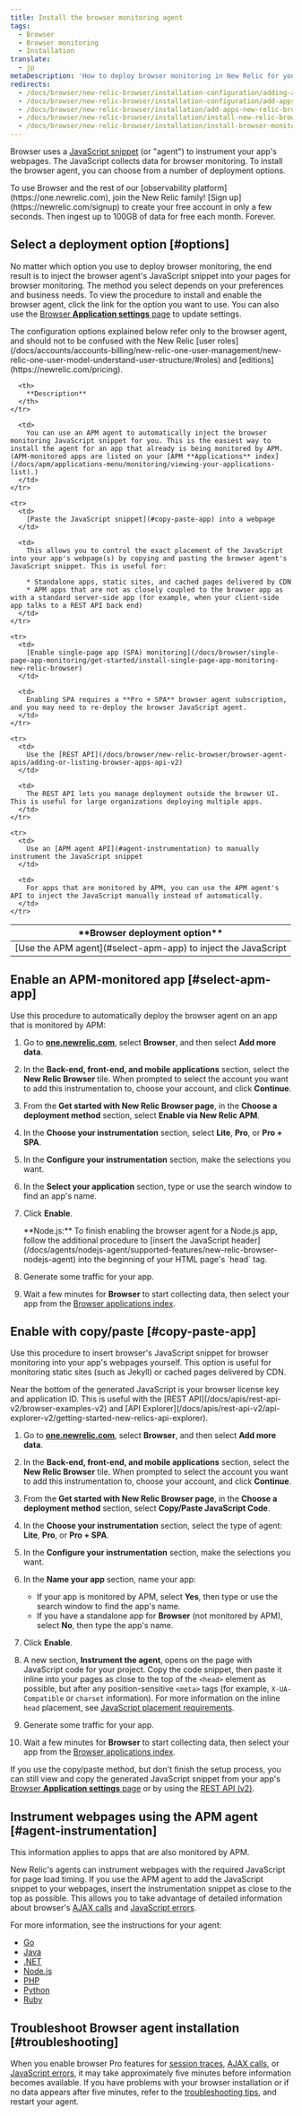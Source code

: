 ```yaml
---
title: Install the browser monitoring agent
tags:
  - Browser
  - Browser monitoring
  - Installation
translate:
  - jp
metaDescription: 'How to deploy browser monitoring in New Relic for your apps, including UI, copy/paste, and API options.'
redirects:
  - /docs/browser/new-relic-browser/installation-configuration/adding-apps-new-relic-browser
  - /docs/browser/new-relic-browser/installation-configuration/add-apps-new-relic-browser
  - /docs/browser/new-relic-browser/installation/add-apps-new-relic-browser
  - /docs/browser/new-relic-browser/installation/install-new-relic-browser-agent
  - /docs/browser/new-relic-browser/installation/install-browser-monitoring-agent
---
```


Browser uses a [JavaScript snippet](/docs/browser/new-relic-browser/page-load-timing/instrumentation-page-load-timing) (or "agent") to instrument your app's webpages. The JavaScript collects data for browser monitoring. To install the browser agent, you can choose from a number of deployment options.

<Callout variant="tip">
  To use Browser and the rest of our [observability platform](https://one.newrelic.com), join the New Relic family! [Sign up](https://newrelic.com/signup) to create your free account in only a few seconds. Then ingest up to 100GB of data for free each month. Forever.
</Callout>

## Select a deployment option [#options]

No matter which option you use to deploy browser monitoring, the end result is to inject the browser agent's JavaScript snippet into your pages for browser monitoring. The method you select depends on your preferences and business needs. To view the procedure to install and enable the browser agent, click the link for the option you want to use. You can also use the [Browser **Application settings** page](/docs/browser/new-relic-browser/configuration/browser-settings-ui-options-apdex-geography) to update settings.

<Callout variant="important">
  The configuration options explained below refer only to the browser agent, and should not to be confused with the New Relic [user roles](/docs/accounts/accounts-billing/new-relic-one-user-management/new-relic-one-user-model-understand-user-structure/#roles) and [editions](https://newrelic.com/pricing). 
</Callout>

<table>
  <thead>
    <tr>
      <th width={200}>
        **Browser deployment option**
      </th>

      <th>
        **Description**
      </th>
    </tr>
  </thead>

  <tbody>
    <tr>
      <td>
        [Use the APM agent](#select-apm-app) to inject the JavaScript
      </td>

      <td>
        You can use an APM agent to automatically inject the browser monitoring JavaScript snippet for you. This is the easiest way to install the agent for an app that already is being monitored by APM. (APM-monitored apps are listed on your [APM **Applications** index](/docs/apm/applications-menu/monitoring/viewing-your-applications-list).)
      </td>
    </tr>

    <tr>
      <td>
        [Paste the JavaScript snippet](#copy-paste-app) into a webpage
      </td>

      <td>
        This allows you to control the exact placement of the JavaScript into your app's webpage(s) by copying and pasting the browser agent's JavaScript snippet. This is useful for:

        * Standalone apps, static sites, and cached pages delivered by CDN
        * APM apps that are not as closely coupled to the browser app as with a standard server-side app (for example, when your client-side app talks to a REST API back end)
      </td>
    </tr>

    <tr>
      <td>
        [Enable single-page app (SPA) monitoring](/docs/browser/single-page-app-monitoring/get-started/install-single-page-app-monitoring-new-relic-browser)
      </td>

      <td>
        Enabling SPA requires a **Pro + SPA** browser agent subscription, and you may need to re-deploy the browser JavaScript agent.
      </td>
    </tr>

    <tr>
      <td>
        Use the [REST API](/docs/browser/new-relic-browser/browser-agent-apis/adding-or-listing-browser-apps-api-v2)
      </td>

      <td>
        The REST API lets you manage deployment outside the browser UI. This is useful for large organizations deploying multiple apps.
      </td>
    </tr>

    <tr>
      <td>
        Use an [APM agent API](#agent-instrumentation) to manually instrument the JavaScript snippet
      </td>

      <td>
        For apps that are monitored by APM, you can use the APM agent's API to inject the JavaScript manually instead of automatically.
      </td>
    </tr>
  </tbody>
</table>

## Enable an APM-monitored app [#select-apm-app]

Use this procedure to automatically deploy the browser agent on an app that is monitored by APM:

1. Go to **[one.newrelic.com](https://one.newrelic.com)**, select **Browser**, and then select **Add more data**.
2. In the **Back-end, front-end, and mobile applications** section, select the **New Relic Browser** tile. When prompted to select the account you want to add this instrumentation to, choose your account, and click **Continue**.
4. From the **Get started with New Relic Browser page**, in the **Choose a deployment method** section, select **Enable via New Relic APM**.
5. In the **Choose your instrumentation** section, select **Lite**, **Pro**, or **Pro + SPA**.
6. In the **Configure your instrumentation** section, make the selections you want. 
7. In the **Select your application** section, type or use the search window to find an app's name.
8. Click **Enable**.

   <Callout variant="important">
     **Node.js:** To finish enabling the browser agent for a Node.js app, follow the additional procedure to [insert the JavaScript header](/docs/agents/nodejs-agent/supported-features/new-relic-browser-nodejs-agent) into the beginning of your HTML page's `head` tag.
   </Callout>
6. Generate some traffic for your app.
7. Wait a few minutes for **Browser** to start collecting data, then select your app from the [Browser applications index](/docs/browser/new-relic-browser/dashboard-details/browser-apps-list).

## Enable with copy/paste [#copy-paste-app]

Use this procedure to insert browser's JavaScript snippet for browser monitoring into your app's webpages yourself. This option is useful for monitoring static sites (such as Jekyll) or cached pages delivered by CDN.

<Callout variant="tip">
  Near the bottom of the generated JavaScript is your browser license key and application ID. This is useful with the [REST API](/docs/apis/rest-api-v2/browser-examples-v2) and [API Explorer](/docs/apis/rest-api-v2/api-explorer-v2/getting-started-new-relics-api-explorer).
</Callout>

1. Go to **[one.newrelic.com](https://one.newrelic.com)**, select **Browser**, and then select **Add more data**.
2. In the **Back-end, front-end, and mobile applications** section, select the **New Relic Browser** tile. When prompted to select the account you want to add this instrumentation to, choose your account, and click **Continue**.
3. From the **Get started with New Relic Browser page**, in the **Choose a deployment method** section, select **Copy/Paste JavaScript Code**.
4. In the **Choose your instrumentation** section, select the type of agent: **Lite**, **Pro**, or **Pro + SPA**.
5. In the **Configure your instrumentation** section, make the selections you want. 
6. In the **Name your app** section, name your app:

   * If your app is monitored by APM, select **Yes**, then type or use the search window to find the app's name.
   * If you have a standalone app for **Browser** (not monitored by APM), select **No**, then type the app's name.
7. Click **Enable**.
8. A new section, **Instrument the agent**, opens on the page with JavaScript code for your project. Copy the code snippet, then paste it inline into your pages as close to the top of the `<head>` element as possible, but after any position-sensitive `<meta>` tags (for example, `X-UA-Compatible` or `charset` information). For more information on the inline `head` placement, see [JavaScript placement requirements](https://docs.newrelic.com/docs/browser/new-relic-browser/page-load-timing-resources/instrumentation-browser-monitoring#javascript-placement).
7. Generate some traffic for your app.
8. Wait a few minutes for **Browser** to start collecting data, then select your app from the [Browser applications index](/docs/browser/new-relic-browser/getting-started/browser-apps-index/).

If you use the copy/paste method, but don't finish the setup process, you can still view and copy the generated JavaScript snippet from your app's [Browser **Application settings** page](/docs/browser/new-relic-browser/configuration/browser-settings-ui-options-apdex-geography) or by using the [REST API (v2)](/docs/browser/new-relic-browser/browser-agent-apis/adding-or-listing-browser-apps-api-v2).

## Instrument webpages using the APM agent [#agent-instrumentation]

This information applies to apps that are also monitored by APM.

New Relic's agents can instrument webpages with the required JavaScript for page load timing. If you use the APM agent to add the JavaScript snippet to your webpages, insert the instrumentation snippet as close to the top as possible. This allows you to take advantage of detailed information about browser's [AJAX calls](/docs/browser/new-relic-browser/dashboard-details/ajax-dashboard) and [JavaScript errors](/docs/browser/new-relic-browser/dashboard-details/javascript-errors-dashboard).

For more information, see the instructions for your agent:

* [Go](/docs/agents/go-agent/features/install-new-relic-browser-go-apps)
* [Java](/docs/agents/java-agent/instrumentation/page-load-timing-java)
* [.NET](/docs/agents/net-agent/features/page-load-timing-net)
* [Node.js](/docs/agents/nodejs-agent/supported-features/page-load-timing-nodejs)
* [PHP](/docs/agents/php-agent/features/page-load-timing-php)
* [Python](/docs/agents/python-agent/supported-features/page-load-timing-python)
* [Ruby](/docs/agents/ruby-agent/features/page-load-timing-ruby)

## Troubleshoot Browser agent installation [#troubleshooting]

When you enable browser Pro features for [session traces](/docs/browser/new-relic-browser/dashboard-details/session-traces-exploring-webpages-life-cycle), [AJAX calls](/docs/browser/new-relic-browser/dashboard-details/ajax-dashboard), or [JavaScript errors](/docs/browser/new-relic-browser/dashboard-details/javascript-errors-dashboard), it may take approximately five minutes before information becomes available. If you have problems with your browser installation or if no data appears after five minutes, refer to the [troubleshooting tips](/docs/browser/new-relic-browser/getting-started/troubleshooting-browser-monitoring), and restart your agent.
